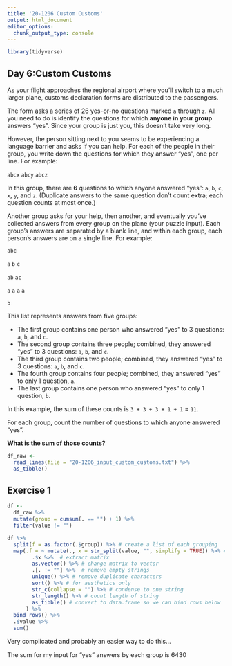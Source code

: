 ```yaml
---
title: '20-1206 Custom Customs'
output: html_document
editor_options: 
  chunk_output_type: console
---
```


```r
library(tidyverse)
```

## Day 6:Custom Customs

As your flight approaches the regional airport where you'll switch to a much larger plane, customs declaration forms are distributed to the passengers.

The form asks a series of 26 yes-or-no questions marked `a` through `z`. All you need to do is identify the questions for which **anyone in your group** answers "yes". Since your group is just you, this doesn't take very long.

However, the person sitting next to you seems to be experiencing a language barrier and asks if you can help. For each of the people in their group, you write down the questions for which they answer "yes", one per line. For example:

`abcx`
`abcy`
`abcz`

In this group, there are **6** questions to which anyone answered "yes": `a`, `b`, `c`, `x`, `y`, and `z`. (Duplicate answers to the same question don't count extra; each question counts at most once.)

Another group asks for your help, then another, and eventually you've collected answers from every group on the plane (your puzzle input). Each group's answers are separated by a blank line, and within each group, each person's answers are on a single line. For example:

`abc`

`a`
`b`
`c`

`ab`
`ac`

`a`
`a`
`a`
`a`

`b`

This list represents answers from five groups:

- The first group contains one person who answered "yes" to 3 questions: `a`, `b`, and `c`.
- The second group contains three people; combined, they answered "yes" to 3 questions: `a`, `b`, and `c`.
- The third group contains two people; combined, they answered "yes" to 3 questions: `a`, `b`, and `c`.
- The fourth group contains four people; combined, they answered "yes" to only 1 question, `a`.
- The last group contains one person who answered "yes" to only 1 question, `b`.

In this example, the sum of these counts is `3 + 3 + 3 + 1 + 1` = `11`.

For each group, count the number of questions to which anyone answered "yes". 

**What is the sum of those counts?**

```r
df_raw <- 
  read_lines(file = "20-1206_input_custom_customs.txt") %>% 
  as_tibble()

```

## Exercise 1

```r
df <- 
  df_raw %>% 
  mutate(group = cumsum(. == "") + 1) %>% 
  filter(value != "")

df %>% 
  split(f = as.factor(.$group)) %>% # create a list of each grouping
  map(.f = ~ mutate(., x = str_split(value, "", simplify = TRUE)) %>% # split characters into matrix
        .$x %>%  # extract matrix
        as.vector() %>% # change matrix to vector
        .[. != ""] %>%  # remove empty strings
        unique() %>% # remove duplicate characters
        sort() %>% # for aesthetics only
        str_c(collapse = "") %>% # condense to one string
        str_length() %>% # count length of string
        as_tibble() # convert to data.frame so we can bind rows below
      ) %>% 
  bind_rows() %>% 
  .$value %>% 
  sum()

```

Very complicated and probably an easier way to do this...

The sum for my input for "yes" answers by each group is 6430

